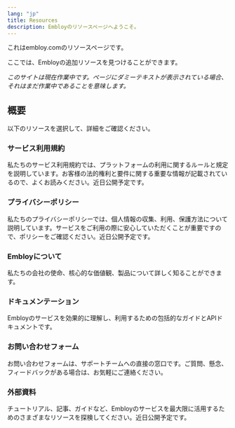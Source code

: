 ```yaml
---
lang: "jp"
title: Resources
description: Embloyのリソースページへようこそ。
---
```


これはembloy.comのリソースページです。

ここでは、Embloyの追加リソースを見つけることができます。

<Callout>

_このサイトは現在作業中です。ページにダミーテキストが表示されている場合、それはまだ作業中であることを意味します。_

</Callout>

## 概要

以下のリソースを選択して、詳細をご確認ください。

<div className="grid sm:grid-cols-2 gap-4 mt-6">

<Card className="bg-muted" href="/resources/terms">

### サービス利用規約

私たちのサービス利用規約では、プラットフォームの利用に関するルールと規定を説明しています。お客様の法的権利と要件に関する重要な情報が記載されているので、よくお読みください。近日公開予定です。

</Card>

<Card className="bg-muted" href="/resources/privacy">

### プライバシーポリシー

私たちのプライバシーポリシーでは、個人情報の収集、利用、保護方法について説明しています。サービスをご利用の際に安心していただくことが重要ですので、ポリシーをご確認ください。近日公開予定です。

</Card>

<Card className="bg-muted" href="https://about.embloy.com" target="_blank">

### Embloyについて

私たちの会社の使命、核心的な価値観、製品について詳しく知ることができます。

</Card>

<Card className="bg-muted" href="https://developers.embloy.com" target="_blank">

### ドキュメンテーション

Embloyのサービスを効果的に理解し、利用するための包括的なガイドとAPIドキュメントです。

</Card>

<Card className="bg-muted" href="/contact" disabled>

### お問い合わせフォーム

お問い合わせフォームは、サポートチームへの直接の窓口です。ご質問、懸念、フィードバックがある場合は、お気軽にご連絡ください。

</Card>

<Card className="bg-muted" href="/resources" disabled>

### 外部資料

チュートリアル、記事、ガイドなど、Embloyのサービスを最大限に活用するためのさまざまなリソースを探検してください。近日公開予定です。

</Card>

</div>